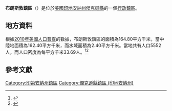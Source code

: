 {{noteTA
|G1=USState
|G2=地名
|G3=Unit
}}
{{Infobox settlement
|official_name            = 布朗斯敦鎮區
|native_name = Brownstown Township
|settlement_type          = [[行政鎮區|行政鎮區]]
|image_skyline            = 
|imagesize                = 
|image_map                = Map highlighting Brownstown Township, Jackson County, Indiana.svg
|mapsize                  = 250px
|pushpin_map  =USA Indiana
|pushpin_label = 布朗斯敦鎮區
|pushpin_label_position   = top
|pushpin_map_caption      = 布朗斯敦鎮區在印地安納州的位置
|subdivision_type         = [[世界政區索引|國家]]
|subdivision_type1        = [[美国州份|州份]]
|subdivision_type2        = [[印地安納州行政区划|縣]]
|subdivision_name         = [[美国|美国]]
|subdivision_name1        = [[印地安納州|印地安納州]]
|subdivision_name2        = [[傑克遜縣_(印地安納州)|傑克遜縣]]
|elevation_ft             = 551
|elevation_m              = 168
|timezone                 = [[北美东部時區|北美东部時區]]
|area_total_km2           = 164.80
|area_land_km2            = 162.40
|area_water_km2           = 2.40
|area_total_sq_mi         = 
|area_land_sq_mi          = 
|area_water_sq_mi         = 
|population_as_of         = [[2010年美國人口普查|2010]]
|population_footnotes     = 
|population_total         = 5552
|population_density_km2   = auto
|population_density_sq_mi = auto
|utc_offset               = -5
|coordinates              = {{coord|38|53|26|N|86|02|49|W|type:city_region:US-AL_source:GNS-enwiki|display=inline,title}}
| coor_pinpoint           = 
| coordinates_footnotes   = 
|timezone_DST             = EDT
|utc_offset_DST           = -4
|postal_code_type         = [[美國郵區編號|郵區編號]]
|postal_code              = 
|area_code                = {{link-en|电话区号812|Area code 812|812}}
|blank_name = [[地名信息系统|GNIS ID]]
|blank_info = 453143
}}
'''布朗斯敦鎮區'''（{{lang-en|Brownstown Township}}）是位於[[美國|美國]][[印地安納州|印地安納州]][[傑克遜縣_(印地安納州)|傑克遜縣]]的一個[[行政鎮區|行政鎮區]]。

== 地方資料 ==
根據[[2010年美國人口普查|2010年美國人口普查]]的數據，布朗斯敦鎮區的面積為164.80平方千米，當中陸地面積為162.40平方千米，而水域面積為2.40平方千米。當地共有人口5552人，而人口密度為每平方千米33.69人。<ref name="GR8">{{cite web|url=http://factfinder2.census.gov|publisher=[[美国人口调查局|美国人口调查局]]|accessdate=2011-05-14|title=American FactFinder|archive-date=2013-09-11|archive-url=https://web.archive.org/web/20130911234518/http://factfinder2.census.gov/|dead-url=no}}</ref><ref>{{cite web|url=https://www.citypopulation.de/en/usa/illinois/admin/|title=USA: Illinois (Counties and Townships) - City Population|access-date=2020-07-23|archive-date=2020-04-22|archive-url=https://web.archive.org/web/20200422090607/https://www.citypopulation.de/en/usa/illinois/admin/|dead-url=no}}</ref>

== 參考文獻 ==
{{reflist}}

{{傑克遜縣 (印地安納州)}}

{{DEFAULTSORT:Brownstown Township}}
[[Category:印第安納州鎮區|Category:印第安納州鎮區]]
[[Category:傑克遜縣鎮區_(印地安納州)|Category:傑克遜縣鎮區 (印地安納州)]]

{{Indiana-geo-stub}}